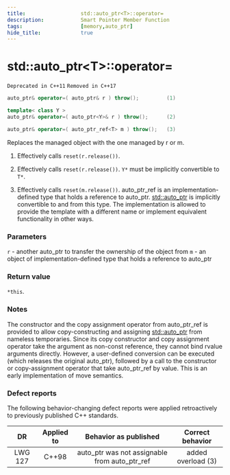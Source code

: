 ```yaml
---
title:                  std::auto_ptr<T>::operator=
description:            Smart Pointer Member Function
tags:                   [memory,auto_ptr]
hide_title:             true
---
```


# std::auto_ptr&lt;T>::operator=

`Deprecated in C++11` `Removed in C++17`
```cpp
auto_ptr& operator=( auto_ptr& r ) throw();         (1)	

template< class Y >
auto_ptr& operator=( auto_ptr<Y>& r ) throw();      (2)	

auto_ptr& operator=( auto_ptr_ref<T> m ) throw();   (3)	
```

Replaces the managed object with the one managed by r or m.

1) Effectively calls `reset(r.release())`.

2) Effectively calls `reset(r.release())`. `Y*` must be implicitly convertible to `T*`.

3) Effectively calls `reset(m.release())`. auto_ptr_ref is an implementation-defined type that holds a reference to auto_ptr. 
[std::auto_ptr](../auto_ptr) is implicitly convertible to and from this type. The implementation is allowed to provide the template with a different 
name or implement equivalent functionality in other ways.

### Parameters
`r`	-	another auto_ptr to transfer the ownership of the object from
`m`	-	an object of implementation-defined type that holds a reference to auto_ptr

### Return value

`*this`.

### Notes
The constructor and the copy assignment operator from auto_ptr_ref is provided to allow copy-constructing and assigning [std::auto_ptr](../auto_ptr) from nameless temporaries. 
Since its copy constructor and copy assignment operator take the argument as non-const reference, they cannot bind rvalue arguments directly. 
However, a user-defined conversion can be executed (which releases the original auto_ptr), followed by a call to the constructor or copy-assignment operator that 
take auto_ptr_ref by value. This is an early implementation of move semantics.

### Defect reports
The following behavior-changing defect reports were applied retroactively to previously published C++ standards.

|    DR   | Applied to |             Behavior as published             |  Correct behavior  |
|:-------:|:----------:|:---------------------------------------------:|:------------------:|
| LWG 127 | C++98      | auto_ptr was not assignable from auto_ptr_ref | added overload (3) |